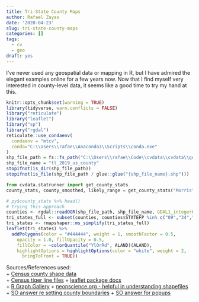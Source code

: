 ```yaml
---
title: Tri-State County Maps
author: Rafael Zayas
date: '2020-04-23'
slug: tri-state-county-maps
categories: []
tags:
  - cv
  - geo
draft: yes
---
```


I've never used any geospatial data or mapping in R, but I have admired the elegant examples online for a few years now.  Now that I find myself very interested in county-level data, it seems like a good time to try my hand at this.

```r
knitr::opts_chunk$set(warning = TRUE)
library(tidyverse, warn.conflicts = FALSE)
library("reticulate")
library("leaflet")
library("sp")
library("rgdal")
reticulate::use_condaenv(
  condaenv = "mtcv",
  conda="C:\\Users\\rafae\\Anaconda3\\Scripts\\conda.exe"
)
shp_file_path = fs::fs_path("C:\\Users\\rafae\\Code\\cvdata\\cvdata\\geo-data\\tl_2019_us_county")
shp_file_name = "tl_2019_us_county"
stopifnot(is_dir(shp_file_path))
stopifnot(is_file(shp_file_path / glue::glue("{shp_file_name}.shp")))


```


```python
from cvdata.statrunner import get_county_stats
county_stats, county_smoothed, likely_range = get_county_stats("Morris", "New Jersey")

```

```r
# py$county_stats %>% head()
# trying this approach
counties <- rgdal::readOGR(shp_file_path, shp_file_name, GDAL1_integer64_policy = TRUE)
tri_states_full <- subset(counties, counties$STATEFP %in% c("09","34","36")) # c("34"))  # tri-state: 
tri_states <- rmapshaper::ms_simplify(tri_states_full)
leaflet(tri_states) %>%
  addPolygons(color = "#444444", weight = 1, smoothFactor = 0.5,
    opacity = 1.0, fillOpacity = 0.5,
    fillColor = ~colorQuantile("YlOrRd", ALAND)(ALAND),
    highlightOptions = highlightOptions(color = "white", weight = 2,
      bringToFront = TRUE))
```

Sources/References used:    
+ [Census county shape data](https://www.census.gov/geographies/mapping-files/time-series/geo/carto-boundary-file.html)   
+ [Census tiger line files](https://www.census.gov/geographies/mapping-files/time-series/geo/tiger-line-file.html)
+ [leaflet package docs](https://rstudio.github.io/leaflet/map_widget.html)    
+ [R Graph Gallery](https://www.r-graph-gallery.com/map.html)
+ [neonscience.org - helpful in understanding shapefiles](https://www.neonscience.org/dc-shapefile-attributes-r)
+ [SO answer re setting county boundaries](https://stackoverflow.com/a/56699861/3027540)
+ [SO answer for popups](https://stackoverflow.com/a/49212330/3027540)

